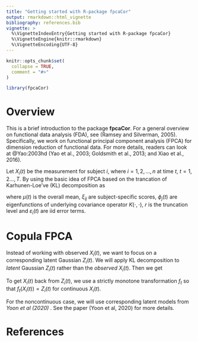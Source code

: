 ```yaml
---
title: "Getting started with R-package fpcaCor"
output: rmarkdown::html_vignette
bibliography: references.bib
vignette: >
  %\VignetteIndexEntry{Getting started with R-package fpcaCor}
  %\VignetteEngine{knitr::rmarkdown}
  %\VignetteEncoding{UTF-8}
---
```


```r
knitr::opts_chunk$set(
  collapse = TRUE,
  comment = "#>"
)
```

```r
library(fpcaCor)
```

# Overview
This is a brief introduction to the package **fpcaCor**. For a general overview on functional data analysis (FDA), see (Ramsey and Silverman, 2005). Specifically, we work on functional principal component analysis (FPCA) for dimension reduction of functional data. For more details, readers can look at @Yao:2003hd (Yao et al., 2003; Goldsmith et al., 2013; and Xiao et al., 2016). 

Let $X_i(t)$ be the measurement for subject $i,$ where $i = 1, 2, \dots, n$ at time $t, \ t = 1,2 \dots, T$. By using the basic idea of FPCA based on the trancation of Karhunen-Loe've (KL) decomposition as 

\begin{equation}
X_i(t) = \mu(t) + \sum_{j= 1}^r \xi_{ij}\phi_j(t) + \varepsilon_i(t),
\end{equation} 

where $\mu(t)$ is the overall mean, $\xi_{ij}$ are subject-specific scores, $\phi_j(t)$ are eigenfunctions of underlying covariance operator $K(\cdot, \cdot)$, $r$ is the truncation level and $\varepsilon_i(t)$ are iid error terms. 

# Copula FPCA
Instead of working with observed $X_i(t)$, we want to focus on a corresponding latent Gaussian $Z_i(t)$. We will apply KL decomposition to *latent* Gaussian $Z_i(t)$ rather than the *observed * $X_i(t)$. Then we get 

\begin{equation}
Z_i(t) = \mu(t) + \sum_{j= 1}^r \xi_{ij}\phi_j(t) + \varepsilon_i(t).
\end{equation} 

To get $X_i(t)$ back from $Z_i(t)$,  we use a strictly monotone transformation $f_t$ so that $f_t(X_i(t)) = Z_i(t)$ for continuous $X_i(t)$. 


For the noncontinuous case, we will use corresponding latent models from *Yoon et al (2020)
*. See the paper (Yoon et al, 2020) for more details. 

# References
